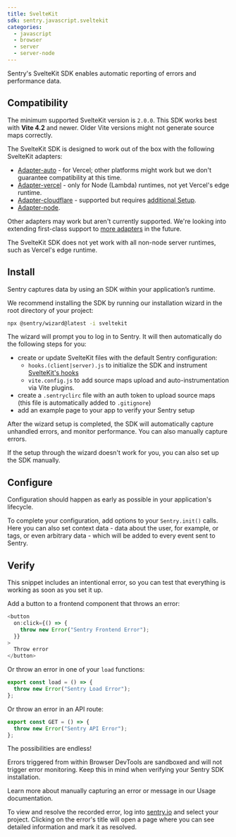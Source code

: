 ```yaml
---
title: SvelteKit
sdk: sentry.javascript.sveltekit
categories:
  - javascript
  - browser
  - server
  - server-node
---
```


Sentry's SvelteKit SDK enables automatic reporting of errors and performance data.

## Compatibility

The minimum supported SvelteKit version is `2.0.0`.
This SDK works best with **Vite 4.2** and newer. Older Vite versions might not generate source maps correctly.

<Alert>

  The SvelteKit SDK is designed to work out of the box with the following SvelteKit adapters:

  - [Adapter-auto](https://kit.svelte.dev/docs/adapter-auto) - for Vercel; other platforms might work but we don't guarantee compatibility at this time.
  - [Adapter-vercel](https://kit.svelte.dev/docs/adapter-vercel) - only for Node (Lambda) runtimes, not yet Vercel's edge runtime.
  - [Adapter-cloudflare](https://kit.svelte.dev/docs/adapter-cloudflare) - supported but requires [additional Setup](/platforms/javascript/guides/cloudflare/frameworks/sveltekit/).
  - [Adapter-node](https://kit.svelte.dev/docs/adapter-node).

  Other adapters may work but aren't currently supported.
  We're looking into extending first-class support to [more adapters](https://kit.svelte.dev/docs/adapters) in the future.

  The SvelteKit SDK does not yet work with all non-node server runtimes, such as Vercel's edge runtime.

</Alert>

<PlatformContent includePath="getting-started-prerequisites" />

## Install

Sentry captures data by using an SDK within your application’s runtime.

We recommend installing the SDK by running our installation wizard in the root directory of your project:

```bash
npx @sentry/wizard@latest -i sveltekit
```

The wizard will prompt you to log in to Sentry. It will then automatically do the following steps for you:

- create or update SvelteKit files with the default Sentry configuration:
  - `hooks.(client|server).js` to initialize the SDK and instrument [SvelteKit's hooks](https://kit.svelte.dev/docs/hooks)
  - `vite.config.js` to add source maps upload and auto-instrumentation via Vite plugins.
- create a `.sentryclirc` file with an auth token to upload source maps (this file is automatically added to `.gitignore`)
- add an example page to your app to verify your Sentry setup

After the wizard setup is completed, the SDK will automatically capture unhandled errors, and monitor performance.
You can also <PlatformLink to="/usage/">manually capture errors</PlatformLink>.

<Alert>

  If the setup through the wizard doesn't work for you, you can also <PlatformLink to="/manual-setup/">set up the SDK manually</PlatformLink>.

</Alert>

## Configure

Configuration should happen as early as possible in your application's lifecycle.

To complete your configuration, add <PlatformLink to="/configuration/options/">options</PlatformLink> to your `Sentry.init()` calls.
Here you can also set context data - data about the <PlatformLink to="/enriching-events/identify-user/">user</PlatformLink>, for example, or <PlatformLink to="/enriching-events/tags/">tags</PlatformLink>, or even <PlatformLink to="/enriching-events/context/">arbitrary data</PlatformLink> - which will be added to every event sent to Sentry.


## Verify

This snippet includes an intentional error, so you can test that everything is working as soon as you set it up.

Add a button to a frontend component that throws an error:

```javascript {filename:src/routes/sentry/+page.svelte} {3}
<button
  on:click={() => {
    throw new Error("Sentry Frontend Error");
  }}
>
  Throw error
</button>
```

Or throw an error in one of your `load` functions:

```javascript {filename:src/routes/sentry/+page.js} {2}
export const load = () => {
  throw new Error("Sentry Load Error");
};
```

Or throw an error in an API route:

```javascript {filename:src/routes/sentry/+server.js} {2}
export const GET = () => {
  throw new Error("Sentry API Error");
};
```

The possibilities are endless!

<Alert>

  Errors triggered from within Browser DevTools are sandboxed and will not trigger error monitoring. Keep this in mind when verifying your Sentry SDK installation.

</Alert>

<Alert>

  Learn more about manually capturing an error or message in our <PlatformLink to="/usage/">Usage documentation</PlatformLink>.

</Alert>

To view and resolve the recorded error, log into [sentry.io](https://sentry.io) and select your project. Clicking on the error's title will open a page where you can see detailed information and mark it as resolved.
